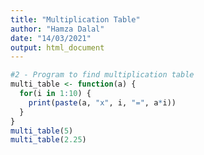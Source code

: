 ---
title: "Multiplication Table"
author: "Hamza Dalal"
date: "14/03/2021"
output: html_document
---

```{r}
#2 - Program to find multiplication table
multi_table <- function(a) {
  for(i in 1:10) {
    print(paste(a, "x", i, "=", a*i))
  }
}
multi_table(5)
multi_table(2.25)
```

